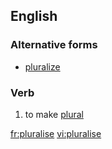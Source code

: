 ==English==

===Alternative forms===
*[[pluralize]]

===Verb===
{{en-verb|pluralis|es}}

# to make [[plural]]

[[fr:pluralise]]
[[vi:pluralise]]